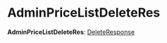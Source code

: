 
# AdminPriceListDeleteRes

 **AdminPriceListDeleteRes**: [DeleteResponse](../interfaces/medusa.DeleteResponse.mdx)
